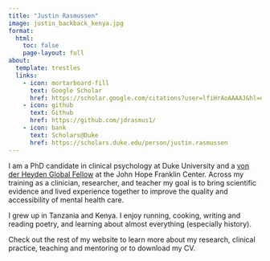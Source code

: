 ---
title: "Justin Rasmussen"
image: justin_backback_kenya.jpg
format:
  html:
    toc: false
    page-layout: full
about:
  template: trestles
  links:
    - icon: mortarboard-fill
      text: Google Scholar
      href: https://scholar.google.com/citations?user=lfiHrAoAAAAJ&hl=en
    - icon: github
      text: Github
      href: https://github.com/jdrasmus1/
    - icon: bank
      text: Scholars@Duke
      href: https://scholars.duke.edu/person/justin.rasmussen
---

I am a PhD candidate in clinical psychology at Duke University and a [von der Heyden Global Fellow](https://jhfc.duke.edu/academics/vdhfellows/) at the John Hope Franklin Center. Across my training as a clinician, researcher, and teacher my goal is to bring scientific evidence and lived experience together to improve the quality and accessibility of mental health care.

I grew up in Tanzania and Kenya. I enjoy running, cooking, writing and reading poetry, and learning about almost everything (especially history).

Check out the rest of my website to learn more about my research, clinical practice, teaching and mentoring or to download my CV.

## 
